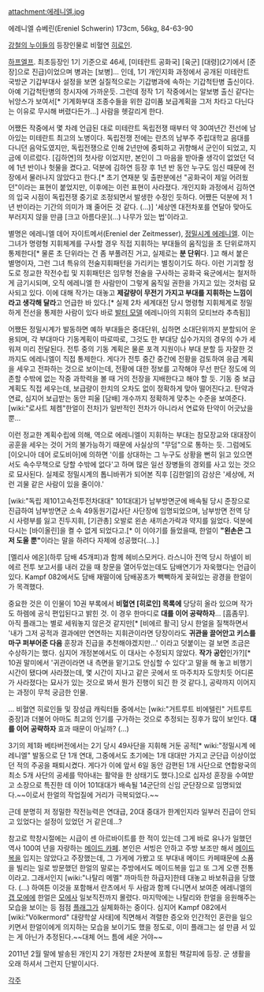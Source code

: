 attachment:에레니엘.jpg

에레니엘 슈베린(Ereniel Schwerin) 173cm, 56kg, 84-63-90


[[강철의 누이들]]의 등장인물로 비혈연 [[히로인]].

[[하프엘프]]. 최초등장인 1기 기준으로 46세, [미테란트 공화국] [육군] [대령](2기에서 [준장]으로 진급)이었으며 병과는 [보병]... 인데, 1기 개인지화 과정에서 공개된 미테란트 국방군 기갑부대사 설정을 보면 실질적으로는 기갑병과에 속하는 기갑척탄병 출신이다. 아예 기갑척탄병의 창시자에 가까운듯. 그런데 정작 1기 작중에서는 알보병 출신 같다는 뉘앙스가 보여서[* 기계화부대 조종수들을 위한 감미품 보급계획을 그저 차타고 다닌다는 이유로 무시해 버렸다든가...] 사람을 헷갈리게 한다.

어쨌든 작중에서 몇 차례 언급된 대로 미테란트 독립전쟁 때부터 약 30여년간 전선에 남아있는 미테란트 최고의 노병이다. 독립전쟁 전에는 란츠의 남부주 주립대학교 음대를 다니던 음악도였지만, 독립전쟁으로 인해 2년만에 중퇴하고 귀향해서 군인이 되었고, 지금에 이르렀다.
[김하연]의 첫사랑 이었지만, 본인이 그 마음을 받아줄 생각이 없었던 덕에 1년 반이나 헛물을 켰다고. 덕분에 김하연 등장 후 1년 반 동안 누구도 임신 때문에 전장에서 물러나지 않았다고 한다.[* 초기 연재분 및 출판분에선 "공화국이 제일 어려웠던"이라는 표현이 붙었지만, 이후에는 이런 표현이 사라졌다. 개인지화 과정에서 김하연의 입국 시점이 독립전쟁 중기로 조정되면서 발생한 수정인 듯하다. 어쨌든 덕분에 저 1년 반이라는 기간의 의미가 꽤 줄어든 것 같다. (...)] '세상엔 대전차포를 연달아 맞아도 부러지지 않을 만큼 [크고 아름다운](...) 나무가 있는 법'이라고.

별명은 에레니엘 데어 자이트메서(Ereniel der Zeitmesser), [[정밀시계 에레니엘]]. 이는 그녀가 명령형 지휘체계를 구사할 경우 직접 지휘하는 부대들의 움직임을 초 단위로까지 통제한다[* 물론 초 단위라는 건 좀 부풀려진 거고, 실제로는 '''분 단위'''다. ]고 해서 붙은 별명이자, 그런 그녀 특유의 전술지휘패턴을 가리키는 별칭이기도 하다. 이런 기괴할 정도로 정교한 작전수립 및 지휘패턴은 임무형 전술을 구사하는 공화국 육군에서는 철저하게 금기시되며, 오직 에레니엘 한 사람만이 그렇게 움직일 권한을 가지고 있는 것처럼 묘사되고 있다. 이에 대해 작가는 대놓고 '''제갈량이 무전기 가지고 부대를 지휘하는 느낌이라고 생각해 달라'''고 언급한 바 있다.[* 실제 2차 세계대전 당시 명령형 지휘체계로 정밀하게 전선을 통제한 사람이 있다 바로 [[발터 모델]] 에레니아의 지휘의 모티브라 추측됨]]

어쨌든 정밀시계가 발동하면 예하 부대들은 중대단위, 심하면 소대단위까지 분할되어 운용되며, 각 부대마다 기동계획이 따로따로, 그것도 한 부대당 십수가지의 경우의 수가 세워져 미리 전달된다. 전투 중의 기동 계획은 물론 포격 지원이나 부대 분할 등 자잘한 것까지도 에레니엘이 직접 통제한다. 게다가 전투 중간 중간에 전황을 검토하여 응급 계획을 세우고 전파하는 것으로 보이는데, 전황에 대한 정보를 고작해야 무선 판단 정도에 의존할 수밖에 없는 작중 과학력을 볼 때 거의 전장을 지배한다고 해야 할 듯.
기동 중 보급계획도 직접 세우는데, 보급량이 한치의 오차도 없이 정확하게 맞아 떨어진다고. 탄약과 연료, 심지어 보급받는 동안 피울 [담배] 개수까지 정확하게 맞추는 수준을 보여준다. [wiki:"로사트 체켐"한얼이 전차]가 일반적인 전차가 아니라서 연료와 탄약이 어긋났을 뿐... 

이런 정교한 계획수립에 의해, 역으로 에레니엘이 지휘하는 부대는 참모장교와 대대장이 공훈을 세우는 것이 거의 불가능하기 때문에 사실상의 "무덤"으로 통하는 듯. 그럼에도 [이오니아 데어 로도비아]에 의하면 '이를 상대하는 그 누구도 상황을 뻔히 읽고 있으면서도 속수무책으로 당할 수밖에 없다'고 하며 많은 일선 장병들의 경외를 사고 있는 것으로 묘사된다.
실제로 정밀시계의 톱니바퀴가 되어본 직후 [김한얼]의 감상은 '세상에, 저런 괴물 같은 사람이 있을 줄이야.'

[wiki:"독립 제101고속전투전차대대" 101대대]가 남부방면군에 배속될 당시 준장으로 진급하여 남부방면군 소속 49동원기갑사단 사단장에 임명되었으며, 남부방면 전역 당시 사령부를 잃고 진두지휘, [기관총] 오발로 왼손 새끼손가락과 약지를 잃었다. 덕분에 다시는 [바이올린]을 켤 수 없게 되었다고.[* 이 이야기를 들었을때, 한얼이 '''"왼손은 그저 도울 뿐"'''이라는 말을 하려다 자제에 성공했다(...).]

[멜리사 에온](하루 담배 45개피)과 함께 헤비스모커다. 라스니아 전역 당시 하넬이 비에르 전투 보고서를 내러 갔을 때 창문을 열어두었는데도 담배연기가 자욱했다는 언급이 있다. Kampf 082에서도 담배 재떨이에 담배꽁초가 빽빽하게 꽂혀있는 광경을 한얼이가 목격했다.

중요한 것은 이 인물이 10권 부록에서 '''비혈연 [히로인] 목록에''' 당당히 올라 있으며 작가도 하렘에 공식 편입된다고 밝힌 것. 이 경우 한마디로 '''대를 이어 공략하자'''... [흠좀무]. 아직 플래그는 별로 세워놓지 않은것 같지만[* [비에르 활극] 당시 한얼을 질책하면서 '내가 그저 공적과 결과에만 연연하는 지휘관이라면 당장이라도 '''귀관을 끌어안고 키스를 마구 퍼부어준 다음''' 훈장과 진급을 추천해야겠지만...' 이라고 덧붙이는 걸 보면 조금은 수상하기는 했다. 심지어 개정본에서도 이 대사는 수정되지 않았다. '''작가 공인'''인가?][* 10권 말미에서 '귀관이라면 내 측면을 맡기고도 안심할 수 있다'고 말을 해 놓고 비행기 시간이 됐다며 사라졌는데, 몇 시간이 지나고 같은 곳에서 또 마주치자 도망치듯 어디론가 사라졌다는 묘사가 있는 것으로 봐서 뭔가 진행이 되긴 한 것 같다.], 공략까지 이어지는 과정이 무척 궁금한 인물.

... 비혈연 히로인들 및 장성급 캐릭터들 중에서는 [wiki:"거트루트 비에텔린" 거트루트 중장]과 더불어 아마도 최고의 인기를 구가하는 것으로 추정되는 징후가 많이 보인다. '''대를 이어 공략하자''' 효과 때문이 아닐까? (...)

3기의 제1화 베타버전에서는 2기 당시 49사단을 지휘해 거둔 공적[* wiki:"정밀시계 에레니엘" 발동으로 단 1개 연대, 그중에서도 초기에는 1개 대대만 가지고 군단급 이상이었던 적의 주공을 패퇴시켰다. 게다가 이에 앞서 6일 동안 감편된 1개 사단으로 연합왕국의 최소 5개 사단의 공세를 막아내는 활약을 한 상태기도 했다.]으로 십자성 훈장을 수여받고 소장으로 특진한 데 이어 101대대가  배속될 14군단의 신임 군단장으로 임명되었다.~~이로서 한얼의 작업질에 거리가 극복되었다.~~ 

근데 분명히 저 정밀한 작전능력은 연대급, 20대 중대가 한계인지라 일부러 진급이 안되고 있었다는 설정이 있었던 거 같은데...?

참고로 학창시절에는 시급이 센 아르바이트를 한 적이 있는데 그게 바로 유나가 일했던 역사 100여 년을 자랑하는 [[메이드 카페]]. 본인은 서빙은 안하고 주방 보조만 해서 [[메이드복]]을 입지는 않았다고 주장했는데, 그 가게에 가봤고 또 부대내 메이드 카페때문에 소품을 빌리는 일로 방문했던 한얼의 말로는 주방에서도 메이드복을 입고 또 그게 오랜 전통이라고. 그래서인지 [wiki:"나탈리 메멜" 까마득한 하급자]한테 대놓고 바보취급을 당했다. (...)
하여튼 이것을 포함해서 란츠에서 두 사람과 함께 다니면서 보여준 에레니엘의 [[갭 모에]]에 한얼은 [[모에사]] 일보직전까지 몰렸다. 마지막에는 나탈리와 한얼을 응원해주는 모습을 보이는 등 점점 [[플래그]]가 실체화하는 중이다. 심지어 Kampf 082에서 [wiki:"Völkermord" 대량학살 사태]에 직면해서 격렬한 증오와 인간적인 혼란을 일으키면서 한얼이에게 의지하는 모습을 보이기도 했을 정도로, 이미 플래그는 설 만큼 서 있는 게 아닌가 추정된다.~~대체 어느 틈에 세운 거야~~

2011년 2월 말에 발송된 개인지 2기 개정판 2차분에 포함된 책갈피에 등장. 군 생활을 오래 하셔서 그런지 단발이시다.

[[각주]]
